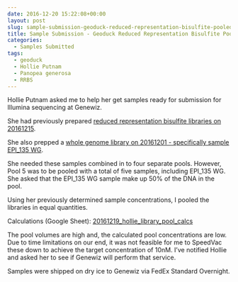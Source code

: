 ```yaml
---
date: 2016-12-20 15:22:08+00:00
layout: post
slug: sample-submission-geoduck-reduced-representation-bisulfite-pooled-libraries
title: Sample Submission - Geoduck Reduced Representation Bisulfite Pooled Libraries
categories:
  - Samples Submitted
tags:
  - geoduck
  - Hollie Putnam
  - Panopea generosa
  - RRBS
---
```


Hollie Putnam asked me to help her get samples ready for submission for Illumina sequencing at Genewiz.

She had previously prepared [reduced representation bisulfite libraries on 20161215](https://hputnam.github.io/Putnam_Lab_Notebook/Geoduck-RRBS-Library-Prep-part-3/).

She also prepped a [whole genome library on 20161201 - specifically sample EPI_135 WG](https://hputnam.github.io/Putnam_Lab_Notebook/Geoduck_RRBS_Library_Prep/).

She needed these samples combined in to four separate pools. However, Pool 5 was to be pooled with a total of five samples, including EPI_135 WG. She asked that the EPI_135 WG sample make up 50% of the DNA in the pool.

Using her previously determined sample concentrations, I pooled the libraries in equal quantities.

Calculations (Google Sheet): [20161219_hollie_library_pool_calcs](https://docs.google.com/spreadsheets/d/1mOf7zOJhwH_Lhe8Ud5sNuqwOpIH52omCTh9DLxR_Fsk/edit?usp=sharing)

The pool volumes are high and, the calculated pool concentrations are low. Due to time limitations on our end, it was not feasible for me to SpeedVac these down to achieve the target concentration of 10nM. I've notified Hollie and asked her to see if Genewiz will perform that service.

Samples were shipped on dry ice to Genewiz via FedEx Standard Overnight.
